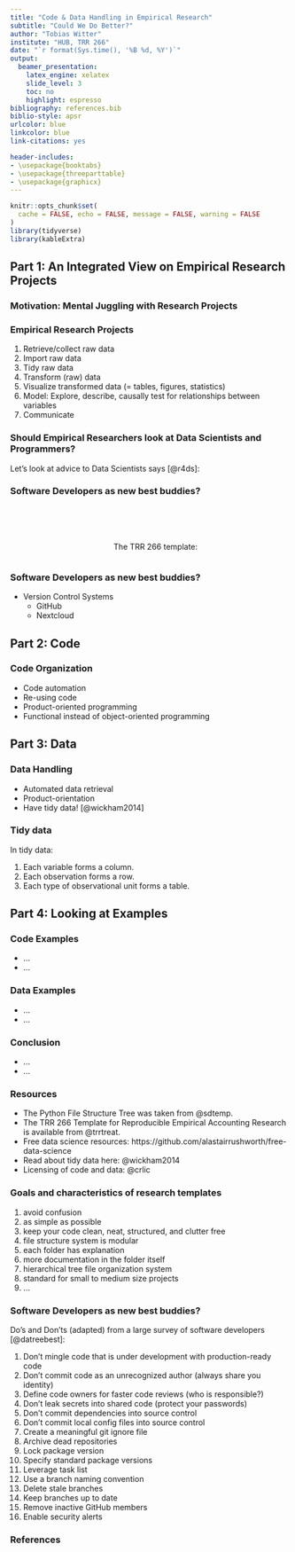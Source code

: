 ```yaml
---
title: "Code & Data Handling in Empirical Research"
subtitle: "Could We Do Better?"
author: "Tobias Witter"
institute: "HUB, TRR 266"
date: "`r format(Sys.time(), '%B %d, %Y')`"
output: 
  beamer_presentation: 
    latex_engine: xelatex
    slide_level: 3
    toc: no
    highlight: espresso
bibliography: references.bib
biblio-style: apsr
urlcolor: blue
linkcolor: blue
link-citations: yes

header-includes:
- \usepackage{booktabs} 
- \usepackage{threeparttable}
- \usepackage{graphicx}
---
```



```r
knitr::opts_chunk$set(
  cache = FALSE, echo = FALSE, message = FALSE, warning = FALSE
)
library(tidyverse)
library(kableExtra)
```



## Part 1: An Integrated View on Empirical Research Projects



### Motivation: Mental Juggling with Research Projects

\begin{center}
\includegraphics[width=0.8\textwidth]{../media/cat-fix-clean.png} \\
\end{center}



### Empirical Research Projects

1. Retrieve/collect raw data
2. Import raw data
3. Tidy raw data
4. Transform (raw) data
5. Visualize transformed data (= tables, figures, statistics)
6. Model: Explore, describe, causally test for relationships between variables
7. Communicate



### Should Empirical Researchers look at Data Scientists and Programmers?

Let's look at advice to Data Scientists says [@r4ds]:

\begin{center}
\includegraphics[width=0.8\textwidth]{../media/data-science.png} \\
\end{center}



### Software Developers as new best buddies? {.columns-2}

\footnotesize

:::::::::::::: {.columns}
::: {.column}

\begin{center}
\includegraphics[width=0.7\textwidth]{../media/python-file-structure.png} \\
\end{center}

:::
::: {.column}

\
\
\
The TRR 266 template:

\begin{center}
\includegraphics[width=0.7\textwidth]{../media/treat-file-structure.png} \\
\end{center}

:::
::::::::::::::



### Software Developers as new best buddies? {.columns-2}

- Version Control Systems
  - GitHub
  - Nextcloud



## Part 2: Code



### Code Organization

- Code automation
- Re-using code
- Product-oriented programming
- Functional instead of object-oriented programming



## Part 3: Data



### Data Handling

- Automated data retrieval
- Product-orientation
- Have tidy data! [@wickham2014]



### Tidy data

In tidy data:

1. Each variable forms a column.
2. Each observation forms a row.
3. Each type of observational unit forms a table.



## Part 4: Looking at Examples



### Code Examples

- ...
- ...



### Data Examples

- ...
- ...



### Conclusion

- ...
- ...



### Resources

\footnotesize

- The Python File Structure Tree was taken from @sdtemp.
- The TRR 266 Template for Reproducible Empirical Accounting Research is available from @trrtreat.
- Free data science resources: https://github.com/alastairrushworth/free-data-science
- Read about tidy data here: @wickham2014
- Licensing of code and data: @crlic



### Goals and characteristics of research templates

1. avoid confusion
2. as simple as possible
3. keep your code clean, neat, structured, and clutter free
4. file structure system is modular
5. each folder has explanation
6. more documentation in the folder itself
7. hierarchical tree file organization system
8. standard for small to medium size projects
9. ...



### Software Developers as new best buddies? {.columns-2}

\footnotesize

Do's and Don'ts (adapted) from a large survey of software developers [@datreebest]:

1. Don’t mingle code that is under development with production-ready code
2. Don’t commit code as an unrecognized author (always share you identity)
3. Define code owners for faster code reviews (who is responsible?)
4. Don’t leak secrets into shared code (protect your passwords)
5. Don’t commit dependencies into source control
6. Don’t commit local config files into source control
7. Create a meaningful git ignore file
8. Archive dead repositories
9. Lock package version
10. Specify standard package versions
11. Leverage task list
12. Use a branch naming convention
13. Delete stale branches
14. Keep branches up to date
15. Remove inactive GitHub members
16. Enable security alerts



### References {-}

\footnotesize

